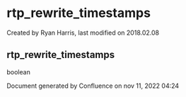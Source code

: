 
# rtp_rewrite_timestamps 

 Created by  Ryan Harris, last modified on 2018.02.08

## rtp_rewrite_timestamps

boolean

Document generated by Confluence on nov 11, 2022 04:24
